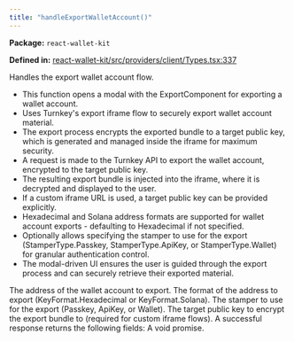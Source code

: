 ```yaml
---
title: "handleExportWalletAccount()"
---
```



<p><strong>Package:</strong> <code>react-wallet-kit</code></p>

<p><strong>Defined in:</strong> <a href="https://github.com/tkhq/sdk/blob/main/packages/react-wallet-kit/src/providers/client/Types.tsx#L337">react-wallet-kit/src/providers/client/Types.tsx:337</a></p>

<H3Bordered text="Overview" />

Handles the export wallet account flow.

<ul>
  <li>This function opens a modal with the ExportComponent for exporting a wallet account.</li>
  <li>Uses Turnkey's export iframe flow to securely export wallet account material.</li>
  <li>The export process encrypts the exported bundle to a target public key, which is generated and managed inside the iframe for maximum security.</li>
  <li>A request is made to the Turnkey API to export the wallet account, encrypted to the target public key.</li>
  <li>The resulting export bundle is injected into the iframe, where it is decrypted and displayed to the user.</li>
  <li>If a custom iframe URL is used, a target public key can be provided explicitly.</li>
  <li>Hexadecimal and Solana address formats are supported for wallet account exports - defaulting to Hexadecimal if not specified.</li>
  <li>Optionally allows specifying the stamper to use for the export (StamperType.Passkey, StamperType.ApiKey, or StamperType.Wallet) for granular authentication control.</li>
  <li>The modal-driven UI ensures the user is guided through the export process and can securely retrieve their exported material.</li>
</ul>

<H3Bordered text="Parameters" />

<ParamField body="params" type='HandleExportWalletAccountParams' required={true} >
  <Expandable title="params details">
    <NestedParam parentKey="params" childKey="address" type='string' required={true}>
The address of the wallet account to export.
</NestedParam>
    <NestedParam parentKey="params" childKey="keyFormat" type='KeyFormat' required={false}>
The format of the address to export (KeyFormat.Hexadecimal or KeyFormat.Solana).
</NestedParam>
    <NestedParam parentKey="params" childKey="stampWith" type='StamperType' required={false}>
The stamper to use for the export (Passkey, ApiKey, or Wallet).
</NestedParam>
    <NestedParam parentKey="params" childKey="targetPublicKey" type='string' required={false}>
The target public key to encrypt the export bundle to (required for custom iframe flows).
</NestedParam>
  </Expandable>
</ParamField>

<H3Bordered text="Response" />
A successful response returns the following fields:

<ResponseField name="returns" type="void" required={true}>
  A void promise.
</ResponseField>
